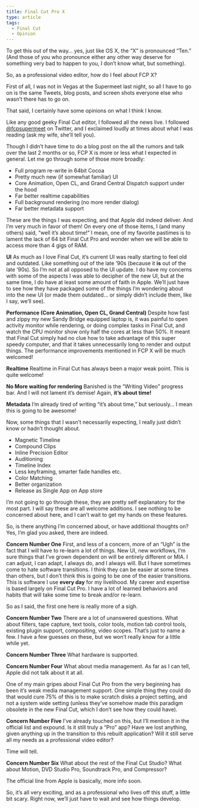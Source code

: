 ```yaml
---
title: Final Cut Pro X
type: article
tags:
  - Final Cut
  - Opinion
---
```


To get this out of the way… yes, just like OS X, the “X” is pronounced “Ten.” (And those of you who pronounce either any other way deserve for something very bad to happen to you, I don’t know what, but something).

So, as a professional video editor, how do I feel about FCP X?

First of all, I was not in Vegas at the Supermeet last night, so all I have to go on is the same Tweets, blog posts, and screen shots everyone else who wasn’t there has to go on.

That said, I certainly have some opinions on what I think I know.

Like any good geeky Final Cut editor, I followed all the news live. I followed [@fcpsupermeet](”http://twitter.com/fcpsupermeet”) on Twitter, and I exclaimed loudly at times about what I was reading (ask my wife, she’ll tell you).

Though I didn’t have time to do a blog post on the all the rumors and talk over the last 2 months or so, FCP X is more or less what I expected in general. Let me go through some of those more broadly:

-   Full program re-write in 64bit Cocoa
-   Pretty much new (if somewhat familiar) UI
-   Core Animation, Open CL, and Grand Central Dispatch support under the hood
-   Far better realtime capabilities
-   Full background rendering (no more render dialog)
-   Far better metadata support

These are the things I was expecting, and that Apple did indeed deliver. And I’m very much in favor of them! On every one of those items, I (and many others) said, “well it’s about time!” I mean, one of my favorite pastimes is to lament the lack of 64 bit Final Cut Pro and wonder when we will be able to access more than 4 gigs of RAM.

**UI** As much as I love Final Cut, it’s current UI was really starting to feel old and outdated. Like something out of the late ‘90s (because it **is** out of the late ‘90s). So I’m not at all opposed to the UI update. I do have my concerns with some of the aspects I was able to decipher of the new UI, but at the same time, I do have at least some amount of faith in Apple. We’ll just have to see how they have packaged some of the things I’m wondering about into the new UI (or made them outdated… or simply didn’t include them, like I say, we’ll see).

**Performance (Core Animation, Open CL, Grand Central)** Despite how fast and zippy my new Sandy Bridge equipped laptop is, it was painful to open activity monitor while rendering, or doing complex tasks in Final Cut, and watch the CPU monitor show only half the cores at less than 50%. It meant that Final Cut simply had no clue how to take advantage of this super speedy computer, and that it takes unnecessarily long to render and output things. The performance improvements mentioned in FCP X will be much welcomed!

**Realtime** Realtime in Final Cut has always been a major weak point. This is quite welcome!

**No More waiting for rendering** Banished is the “Writing Video” progress bar. And I will not lament it’s demise! Again, **it’s about time!**

**Metadata** I’m already tired of writing “it’s about time,” but seriously… I mean this is going to be awesome!

Now, some things that I wasn’t necessarily expecting, I really just didn’t know or hadn’t thought about.

-   Magnetic Timeline
-   Compound Clips
-   Inline Precision Editor
-   Auditioning
-   Timeline Index
-   Less keyframing, smarter fade handles etc.
-   Color Matching
-   Better organization
-   Release as Single App on App store

I’m not going to go through these, they are pretty self explanatory for the most part. I will say these are all welcome additions. I see nothing to be concerned about here, and I can’t wait to get my hands on these features.

So, is there anything I’m concerned about, or have additional thoughts on? Yes, I’m glad you asked, there are indeed.

**Concern Number One** First, and less of a concern, more of an “Ugh” is the fact that I will have to re-learn a lot of things. New UI, new workflows, I’m sure things that I’ve grown dependent on will be entirely different or MIA. I can adjust, I can adapt, I always do, and I always will. But I have sometimes come to hate software transitions. I think they can be easier at some times than others, but I don’t think this is going to be one of the easier transitions. This is software I use **every day** for my livelihood. My career and expertise is based largely on Final Cut Pro. I have a lot of learned behaviors and habits that will take some time to break and/or re-learn.

So as I said, the first one here is really more of a sigh.

**Concern Number Two** There are a lot of unanswered questions. What about filters, tape capture, text tools, color tools, motion tab control tools, existing plugin support, compositing, video scopes. That’s just to name a few. I have a few guesses on these, but we won’t really know for a little while yet.

**Concern Number Three** What hardware is supported.

**Concern Number Four** What about media management. As far as I can tell, Apple did not talk about it at all.

One of my main gripes about Final Cut Pro from the very beginning has been it’s weak media management support. One simple thing they could do that would cure 75% of this is to make scratch disks a project setting, and not a system wide setting (unless they’ve somehow made this paradigm obsolete in the new Final Cut, which I don’t see how they could have).

**Concern Number Five** I’ve already touched on this, but I’ll mention it in the official list and expound. Is it still truly a “Pro” app? Have we lost anything, given anything up in the transition to this rebuilt application? Will it still serve all my needs as a professional video editor?

Time will tell.

**Concern Number Six** What about the rest of the Final Cut Studio? What about Motion, DVD Studio Pro, Soundtrack Pro, and Compressor?

The official line from Apple is basically, more info soon.

So, it’s all very exciting, and as a professional who lives off this stuff, a little bit scary. Right now, we’ll just have to wait and see how things develop.
